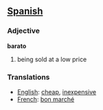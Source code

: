 ==[[Spanish]]==
=== Adjective ===
'''barato'''

#being sold at a low price
===Translations===
*[[English]]: [[cheap]], [[inexpensive]]
*[[French]]: [[bon marché]]